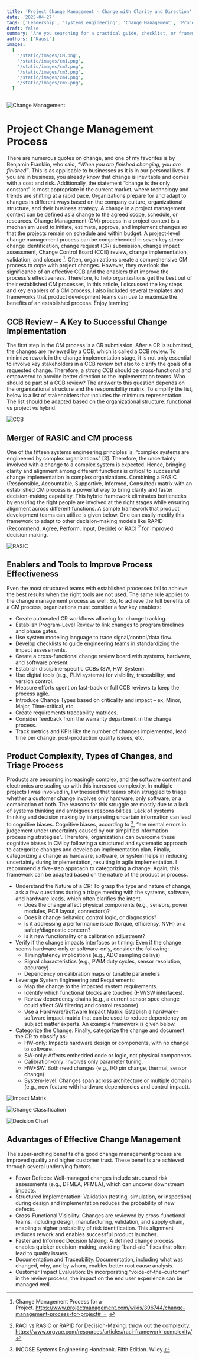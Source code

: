 ```yaml
---
title: 'Project Change Management - Change with Clarity and Direction'
date: '2025-04-27'
tags: ['Leadership', 'systems engineering', 'Change Management', 'Process']
draft: false
summary: 'Are you searching for a practical guide, checklist, or framework to help your teams assess and implement changes more effectively? Then, you want to check out the article. It offers clear direction and tools to streamline the project-level change implementation process.'
authors: ['Kausi']
images:
  [
    '/static/images/CM.png',
    '/static/images/cm1.png',
    '/static/images/cm2.png',
    '/static/images/cm3.png',
    '/static/images/cm4.png',
    '/static/images/cm5.png',
  ]
---
```


![Change Management](/static/images/CM.png)

# Project Change Management Process

There are numerous quotes on change, and one of my favorites is by Benjamin Franklin, who said, _“When you are finished changing, you are finished”_. This is as applicable to businesses as it is in our personal lives. If you are in business, you already know that change is inevitable and comes with a cost and risk. Additionally, the statement “change is the only constant” is most appropriate in the current market, where technology and trends are shifting at a rapid pace. Organizations prepare for and adapt to changes in different ways based on the company culture, organizational structure, and their business strategy. A change in a project management context can be defined as a change to the agreed scope, schedule, or resources. Change Management (CM) process in a project context is a mechanism used to initiate, estimate, approve, and implement changes so that the projects remain on schedule and within budget. A project-level change management process can be comprehended in seven key steps: change identification, change request (CR) submission, change impact assessment, Change Control Board (CCB) review, change implementation, validation, and closure [^1]. Often, organizations create a comprehensive CM process to cope with project changes. However, they overlook the significance of an effective CCB and the enablers that improve the process's effectiveness. Therefore, to help organizations get the best out of their established CM processes, in this article, I discussed the key steps and key enablers of a CM process. I also included several templates and frameworks that product development teams can use to maximize the benefits of an established process. Enjoy learning!

## CCB Review – A Key to Successful Change Implementation

The first step in the CM process is a CR submission. After a CR is submitted, the changes are reviewed by a CCB, which is called a CCB review. To minimize rework in the change implementation stage, it is not only essential to involve key stakeholders in a CCB review but also to clarify the goals of a requested change. Therefore, a strong CCB should be cross-functional and empowered to provide better direction to the implementation teams. Who should be part of a CCB review? The answer to this question depends on the organizational structure and the responsibility matrix. To simplify the list, below is a list of stakeholders that includes the minimum representation. The list should be adapted based on the organizational structure: functional vs project vs hybrid.

![CCB](/static/images/cm1.png)

## Merger of RASIC and CM process

One of the fifteen systems engineering principles is, “complex systems are engineered by complex organizations” [3]. Therefore, the uncertainty involved with a change to a complex system is expected. Hence, bringing clarity and alignment among different functions is critical to successful change implementation in complex organizations. Combining a RASIC (Responsible, Accountable, Supportive, Informed, Consulted) matrix with an established CM process is a powerful way to bring clarity and faster decision-making capability. This hybrid framework eliminates bottlenecks by ensuring the right people are involved at the right stages while ensuring alignment across different functions. A sample framework that product development teams can utilize is given below. One can easily modify this framework to adapt to other decision-making models like RAPID (Recommend, Agree, Perform, Input, Decide) or RACI [^2] for improved decision making.

![RASIC](/static/images/cm2.png)

## Enablers and Tools to Improve Process Effectiveness

Even the most structured teams with established processes fail to achieve the best results when the right tools are not used. The same rule applies to the change management process as well. So, to achieve the full benefits of a CM process, organizations must consider a few key enablers:

- Create automated CR workflows allowing for change tracking.
- Establish Program-Level Review to link changes to program timelines and phase gates.
- Use system modeling language to trace signal/control/data flow.
- Develop checklists to guide engineering teams in standardizing the impact assessments.
- Create a cross-functional change review board with systems, hardware, and software present.
- Establish discipline-specific CCBs (SW, HW, System).
- Use digital tools (e.g., PLM systems) for visibility, traceability, and version control.
- Measure efforts spent on fast-track or full CCB reviews to keep the process agile.
- Introduce Change Types based on criticality and impact – ex, Minor, Major, Time-critical, etc.
- Create requirements traceability matrices.
- Consider feedback from the warranty department in the change process.
- Track metrics and KPIs like the number of changes implemented, lead time per change, post-production quality issues, etc.

## Product Complexity, Types of Changes, and Triage Process

Products are becoming increasingly complex, and the software content and electronics are scaling up with this increased complexity. In multiple projects I was involved in, I witnessed that teams often struggled to triage whether a customer change involves only hardware, only software, or a combination of both. The reasons for this struggle are mostly due to a lack of systems thinking and ambiguous responsibilities. Lack of systems thinking and decision making by interpreting uncertain information can lead to cognitive biases. Cognitive biases, according to [^3], “are mental errors in judgement under uncertainty caused by our simplified information processing strategies”. Therefore, organizations can overcome these cognitive biases in CM by following a structured and systematic approach to categorize changes and develop an implementation plan. Finally, categorizing a change as hardware, software, or system helps in reducing uncertainty during implementation, resulting in agile implementation. I recommend a five-step approach to categorizing a change. Again, this framework can be adapted based on the nature of the product or process.

- Understand the Nature of a CR: To grasp the type and nature of change, ask a few questions during a triage meeting with the systems, software, and hardware leads, which often clarifies the intent.
  - Does the change affect physical components (e.g., sensors, power modules, PCB layout, connectors)?
  - Does it change behavior, control logic, or diagnostics?
  - Is it addressing a performance issue (torque, efficiency, NVH) or a safety/diagnostic concern?
  - Is it new functionality or a calibration adjustment?
- Verify if the change impacts interfaces or timing: Even if the change seems hardware-only or software-only, consider the following:
  - Timing/latency implications (e.g., ADC sampling delays)
  - Signal characteristics (e.g., PWM duty cycles, sensor resolution, accuracy)
  - Dependency on calibration maps or tunable parameters
- Leverage System Engineering and Requirements:
  - Map the change to the impacted system requirements.
  - Identify which functional blocks are touched (HW/SW interfaces).
  - Review dependency chains (e.g., a current sensor spec change could affect SW filtering and control response)
  - Use a Hardware/Software Impact Matrix: Establish a hardware-software impact matrix that can be used to reduce dependency on subject matter experts. An example framework is given below.
- Categorize the Change: Finally, categorize the change and document the CR to classify as:
  - HW-only: Impacts hardware design or components, with no change to software.
  - SW-only: Affects embedded code or logic, not physical components.
  - Calibration-only: Involves only parameter tuning.
  - HW+SW: Both need changes (e.g., I/O pin change, thermal, sensor change).
  - System-level: Changes span across architecture or multiple domains (e.g., new feature with hardware dependencies and control impact).

![Impact Matrix](/static/images/cm3.png)

![Change Classification](/static/images/cm4.png)

<Image alt="Decision Chart" src="/static/images/cm5.png" width={256} height={128} />

## Advantages of Effective Change Management

The super-arching benefits of a good change management process are improved quality and higher customer trust. These benefits are achieved through several underlying factors.

- Fewer Defects: Well-managed changes include structured risk assessments (e.g., DFMEA, PFMEA), which can uncover downstream impacts.
- Structured Implementation: Validation (testing, simulation, or inspection) during design and implementation reduces the probability of new defects.
- Cross-Functional Visibility: Changes are reviewed by cross-functional teams, including design, manufacturing, validation, and supply chain, enabling a higher probability of risk identification. This alignment reduces rework and enables successful product launches.
- Faster and Informed Decision Making: A defined change process enables quicker decision-making, avoiding “band-aid" fixes that often lead to quality issues.
- Documentation and Traceability: Documentation, including what was changed, why, and by whom, enables better root cause analysis.
- Customer Impact Evaluation: By incorporating “voice-of-the-customer” in the review process, the impact on the end user experience can be managed well.
  [^1]: Change Management Process for a Project. https://www.projectmanagement.com/wikis/396744/change-management-process-for-project#_=_
  [^2]: RACI vs RASIC or RAPID for Decision-Making: throw out the complexity. https://www.orgvue.com/resources/articles/raci-framework-complexity/
  [^3]: INCOSE Systems Engineering Handbook. Fifth Edition. Wiley.
